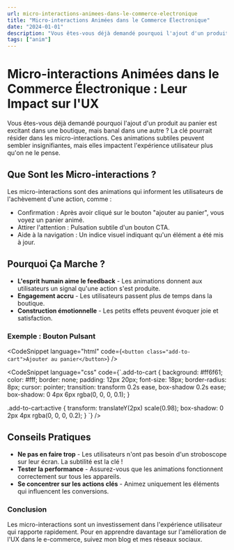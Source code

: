 ```yaml
---
url: micro-interactions-animees-dans-le-commerce-electronique
title: "Micro-interactions Animées dans le Commerce Électronique"
date: "2024-01-01"
description: "Vous êtes-vous déjà demandé pourquoi l'ajout d'un produit au panier est excitant dans une boutique, mais banal dans une autre ? La clé pourrait résider dans les micro-interactions. Ces animations subtiles peuvent sembler insignifiantes, mais elles impactent l'expérience utilisateur plus qu'on ne le pense."
tags: ["anim"]
---
```


# Micro-interactions Animées dans le Commerce Électronique : Leur Impact sur l'UX

Vous êtes-vous déjà demandé pourquoi l'ajout d'un produit au panier est excitant dans une boutique, mais banal dans une autre ? La clé pourrait résider dans les micro-interactions. Ces animations subtiles peuvent sembler insignifiantes, mais elles impactent l'expérience utilisateur plus qu'on ne le pense.

## Que Sont les Micro-interactions ?

Les micro-interactions sont des animations qui informent les utilisateurs de l'achèvement d'une action, comme :

-   Confirmation : Après avoir cliqué sur le bouton "ajouter au panier", vous voyez un panier animé.
-   Attirer l'attention : Pulsation subtile d'un bouton CTA.
-   Aide à la navigation : Un indice visuel indiquant qu'un élément a été mis à jour.

## Pourquoi Ça Marche ?

-   **L'esprit humain aime le feedback** - Les animations donnent aux utilisateurs un signal qu'une action s'est produite.
-   **Engagement accru** - Les utilisateurs passent plus de temps dans la boutique.
-   **Construction émotionnelle** - Les petits effets peuvent évoquer joie et satisfaction.

### Exemple : Bouton Pulsant

<CodeSnippet
    language="html"
    code={`<button class="add-to-cart">Ajouter au panier</button>`}
/>

<CodeSnippet
    language="css"
    code={`.add-to-cart {
    background: #ff6f61;
    color: #fff;
    border: none;
    padding: 12px 20px;
    font-size: 18px;
    border-radius: 8px;
    cursor: pointer;
    transition: transform 0.2s ease, box-shadow 0.2s ease;
    box-shadow: 0 4px 6px rgba(0, 0, 0, 0.1);
}

.add-to-cart:active {
transform: translateY(2px) scale(0.98);
box-shadow: 0 2px 4px rgba(0, 0, 0, 0.2);
}
`}
/>

## Conseils Pratiques

-   **Ne pas en faire trop** - Les utilisateurs n'ont pas besoin d'un stroboscope sur leur écran. La subtilité est la clé !
-   **Tester la performance** - Assurez-vous que les animations fonctionnent correctement sur tous les appareils.
-   **Se concentrer sur les actions clés** - Animez uniquement les éléments qui influencent les conversions.

### Conclusion

Les micro-interactions sont un investissement dans l'expérience utilisateur qui rapporte rapidement. Pour en apprendre davantage sur l'amélioration de l'UX dans le e-commerce, suivez mon blog et mes réseaux sociaux.

